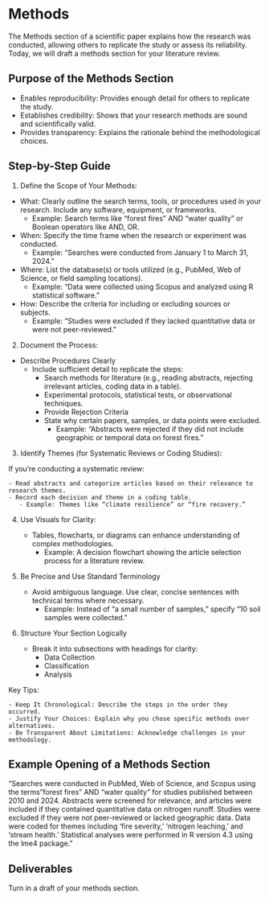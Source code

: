 # Methods 

The Methods section of a scientific paper explains how the research was conducted, allowing others to replicate the study or assess its reliability. Today, we will draft a methods section for your literature review. 

## Purpose of the Methods Section
	
- Enables reproducibility: Provides enough detail for others to replicate the study.
- Establishes credibility: Shows that your research methods are sound and scientifically valid.
- Provides transparency: Explains the rationale behind the methodological choices.

## Step-by-Step Guide

1. Define the Scope of Your Methods:

- What: Clearly outline the search terms, tools, or procedures used in your research. Include any software, equipment, or frameworks.
	- Example: Search terms like "forest fires" AND "water quality" or Boolean operators like AND, OR.
- When: Specify the time frame when the research or experiment was conducted.
	- Example: “Searches were conducted from January 1 to March 31, 2024.”
- Where: List the database(s) or tools utilized (e.g., PubMed, Web of Science, or field sampling locations).
	- Example: “Data were collected using Scopus and analyzed using R statistical software.”
- How: Describe the criteria for including or excluding sources or subjects.
	- Example: “Studies were excluded if they lacked quantitative data or were not peer-reviewed.”

2. Document the Process:

- Describe Procedures Clearly
	- Include sufficient detail to replicate the steps:
	   - Search methods for literature (e.g., reading abstracts, rejecting irrelevant articles, coding data in a table).
	   - Experimental protocols, statistical tests, or observational techniques.
	   - Provide Rejection Criteria
	   - State why certain papers, samples, or data points were excluded.
	      - Example: “Abstracts were rejected if they did not include geographic or temporal data on forest fires.”

3. Identify Themes (for Systematic Reviews or Coding Studies):

If you’re conducting a systematic review:

	- Read abstracts and categorize articles based on their relevance to research themes.
	- Record each decision and theme in a coding table.
	   - Example: Themes like “climate resilience” or “fire recovery.”

4. Use Visuals for Clarity:

	- Tables, flowcharts, or diagrams can enhance understanding of complex methodologies.
	  - Example: A decision flowchart showing the article selection process for a literature review.

5. Be Precise and Use Standard Terminology
	- Avoid ambiguous language. Use clear, concise sentences with technical terms where necessary.
	  - Example: Instead of “a small number of samples,” specify “10 soil samples were collected.”

6. Structure Your Section Logically
	- Break it into subsections with headings for clarity:
	  - Data Collection
	  - Classification
	  - Analysis

Key Tips:

	- Keep It Chronological: Describe the steps in the order they occurred.
	- Justify Your Choices: Explain why you chose specific methods over alternatives.
	- Be Transparent About Limitations: Acknowledge challenges in your methodology.

## Example Opening of a Methods Section

“Searches were conducted in PubMed, Web of Science, and Scopus using the terms "forest fires" AND "water quality" for studies published between 2010 and 2024. Abstracts were screened for relevance, and articles were included if they contained quantitative data on nitrogen runoff. Studies were excluded if they were not peer-reviewed or lacked geographic data. Data were coded for themes including ‘fire severity,’ ‘nitrogen leaching,’ and ‘stream health.’ Statistical analyses were performed in R version 4.3 using the lme4 package.”

## Deliverables

Turn in a draft of your methods section. 
